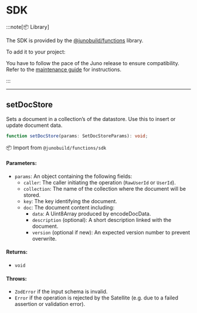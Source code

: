 # SDK


<Sdk language="TypeScript" />

:::note[📦 Library]

The SDK is provided by the [@junobuild/functions](https://www.npmjs.com/package/@junobuild/functions) library.

To add it to your project:


<Bash
  npm="npm i @junobuild/functions"
  yarn="yarn add @junobuild/functions"
  pnpm="pnpm add @junobuild/functions"
/>

You have to follow the pace of the Juno release to ensure compatibility. Refer to the [maintenance guide](../../../build/functions/development/typescript.mdx#maintenance) for instructions.

:::

---

## setDocStore

Sets a document in a collection’s of the datastore. Use this to insert or update document data.

```typescript
function setDocStore(params: SetDocStoreParams): void;
```

📦 Import from `@junobuild/functions/sdk`

#### Parameters:

- `params`: An object containing the following fields:
  - `caller`: The caller initiating the operation (`RawUserId` or `UserId`).
  - `collection`: The name of the collection where the document will be stored.
  - `key`: The key identifying the document.
  - `doc`: The document content including:
    - `data`: A Uint8Array produced by encodeDocData.
    - `description` (optional): A short description linked with the document.
    - `version` (optional if new): An expected version number to prevent overwrite.

#### Returns:

- `void`

#### Throws:

- `ZodError` if the input schema is invalid.
- `Error` if the operation is rejected by the Satellite (e.g. due to a failed assertion or validation error).
